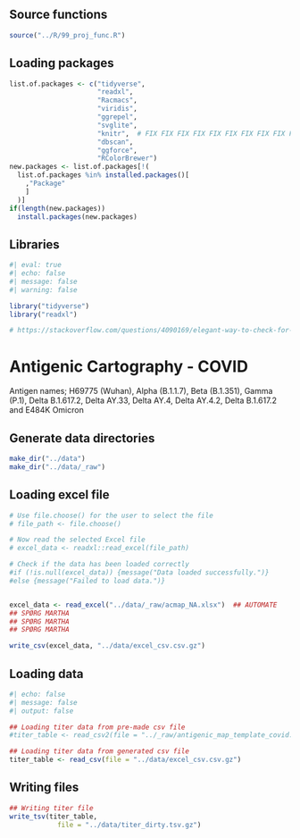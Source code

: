 ## Source functions

```r
source("../R/99_proj_func.R")
```

## Loading packages

```r
list.of.packages <- c("tidyverse", 
                      "readxl", 
                      "Racmacs", 
                      "viridis", 
                      "ggrepel", 
                      "svglite", 
                      "knitr",  # FIX FIX FIX FIX FIX FIX FIX FIX FIX FIX FIX FIX FIX FIX FIX FIX FIX FIX FIX FIX FIX FIX FIX FIX FIX FIX FIX FIX FIX FIX FIX FIX FIX FIX FIX FIX FIX FIX FIX FIX FIX FIX FIX FIX FIX FIX FIX FIX FIX FIX FIX FIX FIX FIX FIX FIX FIX FIX FIX FIX FIX FIX FIX FIX FIX FIX FIX FIX FIX FIX FIX FIX FIX FIX FIX FIX FIX FIX FIX FIX FIX FIX FIX FIX FIX FIX FIX FIX FIX FIX FIX FIX FIX FIX FIX FIX FIX FIX FIX FIX FIX FIX FIX FIX FIX FIX FIX FIX FIX FIX FIX FIX FIX FIX FIX FIX FIX FIX FIX FIX FIX FIX FIX FIX FIX FIX FIX FIX FIX FIX FIX FIX FIX FIX FIX FIX FIX FIX FIX FIX FIX FIX FIX FIX FIX FIX FIX FIX FIX FIX FIX FIX FIX FIX FIX FIX FIX FIX FIX FIX FIX FIX FIX FIX FIX FIX FIX FIX FIX FIX FIX FIX FIX FIX FIX FIX FIX FIX FIX FIX FIX FIX FIX FIX FIX FIX FIX FIX FIX FIX FIX FIX FIX FIX FIX FIX FIX FIX FIX FIX FIX FIX FIX FIX FIX FIX FIX FIX FIX FIX FIX FIX FIX FIX FIX FIX FIX FIX FIX FIX FIX FIX FIX FIX FIX FIX FIX FIX FIX FIX FIX FIX FIX FIX FIX FIX FIX FIX FIX FIX FIX FIX FIX 
                      "dbscan", 
                      "ggforce", 
                      "RColorBrewer")
new.packages <- list.of.packages[!(
  list.of.packages %in% installed.packages()[
    ,"Package"
    ]
  )]
if(length(new.packages)) 
  install.packages(new.packages)
```



## Libraries

```r
#| eval: true
#| echo: false
#| message: false
#| warning: false

library("tidyverse")
library("readxl")

# https://stackoverflow.com/questions/4090169/elegant-way-to-check-for-missing-packages-and-install-them
```

# Antigenic Cartography - COVID

Antigen names; H69775 (Wuhan), Alpha (B.1.1.7), Beta (B.1.351), Gamma (P.1), Delta B.1.617.2, Delta AY.33, Delta AY.4, Delta AY.4.2, Delta B.1.617.2 and E484K Omicron

## Generate data directories
```r
make_dir("../data")
make_dir("../data/_raw")

```

## Loading excel file

```r

# Use file.choose() for the user to select the file
# file_path <- file.choose()

# Now read the selected Excel file
# excel_data <- readxl::read_excel(file_path)

# Check if the data has been loaded correctly
#if (!is.null(excel_data)) {message("Data loaded successfully.")} 
#else {message("Failed to load data.")}


excel_data <- read_excel("../data/_raw/acmap_NA.xlsx")  ## AUTOMATE
## SPØRG MARTHA
## SPØRG MARTHA
## SPØRG MARTHA

write_csv(excel_data, "../data/excel_csv.csv.gz")
```


## Loading data
```r
#| echo: false
#| message: false
#| output: false

## Loading titer data from pre-made csv file
#titer_table <- read_csv2(file = "../_raw/antigenic_map_template_covid.csv")

## Loading titer data from generated csv file
titer_table <- read_csv(file = "../data/excel_csv.csv.gz")


```

## Writing files
```r

## Writing titer file
write_tsv(titer_table,
            file = "../data/titer_dirty.tsv.gz")

```
